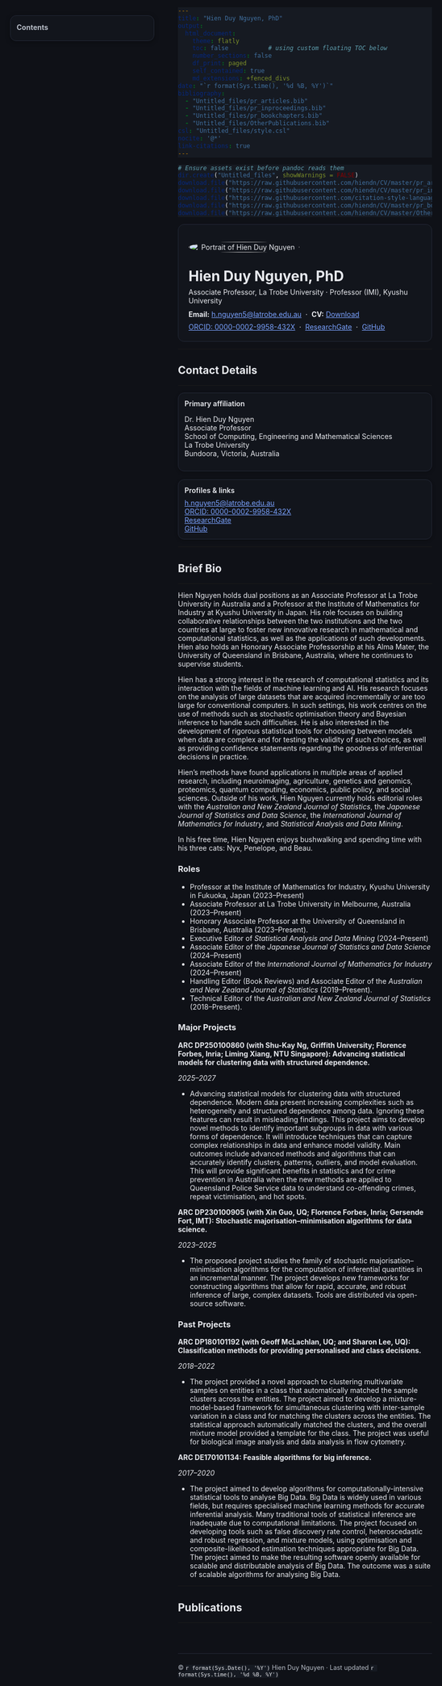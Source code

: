 ```yaml
---
title: "Hien Duy Nguyen, PhD"
output:
  html_document: 
    theme: flatly
    toc: false           # using custom floating TOC below
    number_sections: false
    df_print: paged
    self_contained: true
    md_extensions: +fenced_divs
date: "`r format(Sys.time(), '%d %B, %Y')`"
bibliography: 
  - "Untitled_files/pr_articles.bib"
  - "Untitled_files/pr_inproceedings.bib"
  - "Untitled_files/pr_bookchapters.bib"
  - "Untitled_files/OtherPublications.bib"
csl: "Untitled_files/style.csl"
nocite: '@*'
link-citations: true
---
```


```r
# Ensure assets exist before pandoc reads them
dir.create("Untitled_files", showWarnings = FALSE)
download.file("https://raw.githubusercontent.com/hiendn/CV/master/pr_articles.bib", "Untitled_files/pr_articles.bib", quiet = TRUE, mode = "wb")
download.file("https://raw.githubusercontent.com/hiendn/CV/master/pr_inproceedings.bib", "Untitled_files/pr_inproceedings.bib", quiet = TRUE, mode = "wb")
download.file("https://raw.githubusercontent.com/citation-style-language/styles/master/apa-cv.csl","Untitled_files/style.csl", quiet = TRUE, mode = "wb")
download.file("https://raw.githubusercontent.com/hiendn/CV/master/pr_bookchapters.bib","Untitled_files/pr_bookchapters.bib", quiet = TRUE, mode = "wb")
download.file("https://raw.githubusercontent.com/hiendn/CV/master/OtherPublications.bib","Untitled_files/OtherPublications.bib", quiet = TRUE, mode = "wb")
```

<style>
/* ---- Very dark theme (not pure black) ---- */
:root{
  --bg: #0f1117;
  --panel: #12151c;
  --text: #e7e9ee;
  --muted: #b6bcc6;
  --border: #232836;
  --link: #7aa2ff;
  --link-hover: #a9c4ff;
  --code-bg: #161a22;
}
html, body { background: var(--bg) !important; color: var(--text); scroll-behavior: smooth; }
a, a:visited { color: var(--link); }
a:hover, a:focus { color: var(--link-hover); }
h1, h2, h3, h4, h5, h6 { color: var(--text); }
hr { border-color: var(--border); }
pre, code, pre code { background: var(--code-bg) !important; color: var(--text); }

/* ---- Center & slightly narrow the main content column ---- */
.main-container, body > .container-fluid {
  max-width: 880px;              /* narrower column => larger side margins */
  margin-left: auto;
  margin-right: auto;
  padding-left: 24px;            /* gentle inner padding */
  padding-right: 24px;
}

/* ---- Custom floating TOC (left side) ---- */
#floating-toc {
  background: var(--panel);
  border: 1px solid var(--border);
  border-radius: 12px;
  padding: 10px 12px;
  box-shadow: 0 2px 10px rgba(0,0,0,.35);
  z-index: 999;
  /* default (small screens): inline at top */
  position: static;
  width: auto;
  max-height: none;
  margin-bottom: 16px;
}
#floating-toc .toc-title { font-weight: 700; margin: 4px 0 8px 0; color: var(--muted); }
#floating-toc ul { list-style: none; padding-left: 0; margin: 0; }
#floating-toc li { margin: 6px 0; }
#floating-toc li.h3 { margin-left: 14px; font-size: 90%; }
#floating-toc a { color: var(--text); text-decoration: none; }
#floating-toc a:hover { color: var(--link-hover); text-decoration: none; }

/* Float beside content on >= 840px width, on the LEFT */
@media (min-width: 840px){
  #floating-toc {
    position: fixed !important;
    left: 20px; top: 80px;
    width: 260px;
    max-height: calc(100vh - 120px);
    overflow-y: auto;
    margin-bottom: 0;
  }
  body { padding-left: 300px; }  /* keep content from sliding under the TOC */
}

/* Panels/boxes built from fenced divs */
.box {
  background: var(--panel); border:1px solid var(--border);
  border-radius:12px; padding:12px; box-shadow:0 2px 6px rgba(0,0,0,.25);
}

/* Hanging indent for references (Pandoc/CSL output) */
.references, .csl-bib-body { margin:0; }
.csl-entry { margin: 0 0 .6em 0; text-indent: -1.5em; padding-left: 1.5em; }

/* Footer */
footer.site-footer { margin-top:60px; padding:20px 0; color:var(--muted); border-top:1px solid var(--border); font-size:90%; }
</style>

<!-- Custom floating TOC container -->
<nav id="floating-toc" aria-label="Table of contents">
  <div class="toc-title">Contents</div>
  <ul id="floating-toc-list"></ul>
</nav>

<script>
// Build a TOC from H2/H3 headings (skip the hero H1)
document.addEventListener('DOMContentLoaded', function(){
  var list = document.getElementById('floating-toc-list');
  if (!list) return;
  var headings = Array.prototype.slice.call(document.querySelectorAll('h2, h3'));
  headings = headings.filter(function(h){ return !h.closest('.toc-ignore'); });
  headings.forEach(function(h){
    if (!h.id) {
      var id = h.textContent.trim().toLowerCase().replace(/[^\w]+/g,'-').replace(/(^-|-$)/g,'');
      if (!id) id = 'section-' + Math.random().toString(36).slice(2,8);
      var base = id, k = 2;
      while (document.getElementById(id)) { id = base + '-' + k++; }
      h.id = id;
    }
    var li = document.createElement('li');
    if (h.tagName === 'H3') li.className = 'h3';
    var a = document.createElement('a');
    a.href = '#' + h.id;
    a.textContent = h.textContent;
    li.appendChild(a);
    list.appendChild(li);
  });
});
</script>

<!-- HERO -->
:::: {style="display:flex; flex-wrap:wrap; align-items:flex-start; gap:16px; margin-top:10px; padding:20px; background:var(--panel); border:1px solid var(--border); border-radius:12px;"}

::: {style="flex:0 0 220px; max-width:220px; text-align:center;"}
<img src="Untitled_files/Portrait.JPG" alt="Portrait of Hien Duy Nguyen"
     style="width:100%; height:auto; border-radius:50%; display:block;" />
:::

::: {style="flex:1 1 320px; min-width:300px;"}
<h1 style="margin:0 0 6px 0;">Hien Duy Nguyen, PhD</h1>
<p style="margin:0 0 10px 0;">Associate Professor, La Trobe University · Professor (IMI), Kyushu University</p>
<p style="margin:0 0 8px 0;">
  <strong>Email:</strong> <a href="mailto:h.nguyen5@latrobe.edu.au">h.nguyen5@latrobe.edu.au</a>
  &nbsp;·&nbsp; <strong>CV:</strong> <a href="https://github.com/hiendn/CV/blob/master/Master_CV.pdf">Download</a>
</p>
<p style="margin:0;">
  <a href="https://orcid.org/0000-0002-9958-432X">ORCID: 0000-0002-9958-432X</a>
  &nbsp;·&nbsp; <a href="https://www.researchgate.net/profile/Hien_Nguyen25">ResearchGate</a>
  &nbsp;·&nbsp; <a href="https://github.com/hiendn">GitHub</a>
</p>
:::

::::

---

## Contact Details

---

:::: {style="display:flex; flex-wrap:wrap; gap:16px;"}

::: {class="box" style="flex:1 1 320px;"}
<div style="font-weight:600; margin-bottom:8px;">Primary affiliation</div>
Dr. Hien Duy Nguyen<br>
Associate Professor<br>
School of Computing, Engineering and Mathematical Sciences<br>
La Trobe University<br>
Bundoora, Victoria, Australia
:::

::: {class="box" style="flex:1 1 320px;"}
<div style="font-weight:600; margin-bottom:8px;">Profiles & links</div>
<ul style="list-style:none; padding-left:0; margin:0;">
  <li><a href="mailto:h.nguyen5@latrobe.edu.au">h.nguyen5@latrobe.edu.au</a></li>
  <li><a href="https://orcid.org/0000-0002-9958-432X">ORCID: 0000-0002-9958-432X</a></li>
  <li><a href="https://www.researchgate.net/profile/Hien_Nguyen25">ResearchGate</a></li>
  <li><a href="https://github.com/hiendn">GitHub</a></li>
</ul>
:::

::::

---

## Brief Bio

---

Hien Nguyen holds dual positions as an Associate Professor at La Trobe University in Australia and a Professor at the Institute of Mathematics for Industry at Kyushu University in Japan. His role focuses on building collaborative relationships between the two institutions and the two countries at large to foster new innovative research in mathematical and computational statistics, as well as the applications of such developments. Hien also holds an Honorary Associate Professorship at his Alma Mater, the University of Queensland in Brisbane, Australia, where he continues to supervise students.

Hien has a strong interest in the research of computational statistics and its interaction with the fields of machine learning and AI. His research focuses on the analysis of large datasets that are acquired incrementally or are too large for conventional computers. In such settings, his work centres on the use of methods such as stochastic optimisation theory and Bayesian inference to handle such difficulties. He is also interested in the development of rigorous statistical tools for choosing between models when data are complex and for testing the validity of such choices, as well as providing confidence statements regarding the goodness of inferential decisions in practice.

Hien's methods have found applications in multiple areas of applied research, including neuroimaging, agriculture, genetics and genomics, proteomics, quantum computing, economics, public policy, and social sciences. Outside of his work, Hien Nguyen currently holds editorial roles with the *Australian and New Zealand Journal of Statistics*, the *Japanese Journal of Statistics and Data Science*, the *International Journal of Mathematics for Industry*, and *Statistical Analysis and Data Mining*.

In his free time, Hien Nguyen enjoys bushwalking and spending time with his three cats: Nyx, Penelope, and Beau.

### Roles

* Professor at the Institute of Mathematics for Industry, Kyushu University in Fukuoka, Japan (2023–Present)
* Associate Professor at La Trobe University in Melbourne, Australia (2023–Present)
* Honorary Associate Professor at the University of Queensland in Brisbane, Australia (2023–Present).
* Executive Editor of *Statistical Analysis and Data Mining* (2024–Present)
* Associate Editor of the *Japanese Journal of Statistics and Data Science* (2024–Present)
* Associate Editor of the *International Journal of Mathematics for Industry* (2024–Present)
* Handling Editor (Book Reviews) and Associate Editor of the *Australian and New Zealand Journal of Statistics* (2019–Present).
* Technical Editor of the *Australian and New Zealand Journal of Statistics* (2018–Present).

### Major Projects
**ARC DP250100860 (with Shu-Kay Ng, Griffith University; Florence Forbes, Inria; Liming Xiang, NTU Singapore): Advancing statistical models for clustering data with structured dependence.**

*2025–2027*

* Advancing statistical models for clustering data with structured dependence. Modern data present increasing complexities such as heterogeneity and structured dependence among data. Ignoring these features can result in misleading findings. This project aims to develop novel methods to identify important subgroups in data with various forms of dependence. It will introduce techniques that can capture complex relationships in data and enhance model validity. Main outcomes include advanced methods and algorithms that can accurately identify clusters, patterns, outliers, and model evaluation. This will provide significant benefits in statistics and for crime prevention in Australia when the new methods are applied to Queensland Police Service data to understand co-offending crimes, repeat victimisation, and hot spots.

**ARC DP230100905 (with Xin Guo, UQ; Florence Forbes, Inria; Gersende Fort, IMT): Stochastic majorisation–minimisation algorithms for data science.**

*2023–2025*

* The proposed project studies the family of stochastic majorisation–minimisation algorithms for the computation of inferential quantities in an incremental manner. The project develops new frameworks for constructing algorithms that allow for rapid, accurate, and robust inference of large, complex datasets. Tools are distributed via open-source software.

### Past Projects

**ARC DP180101192 (with Geoff McLachlan, UQ; and Sharon Lee, UQ): Classification methods for providing personalised and class decisions.**

*2018–2022*

* The project provided a novel approach to clustering multivariate samples on entities in a class that automatically matched the sample clusters across the entities. The project aimed to develop a mixture-model-based framework for simultaneous clustering with inter-sample variation in a class and for matching the clusters across the entities. The statistical approach automatically matched the clusters, and the overall mixture model provided a template for the class. The project was useful for biological image analysis and data analysis in flow cytometry.

**ARC DE170101134: Feasible algorithms for big inference.**

*2017–2020*

* The project aimed to develop algorithms for computationally-intensive statistical tools to analyse Big Data. Big Data is widely used in various fields, but requires specialised machine learning methods for accurate inferential analysis. Many traditional tools of statistical inference are inadequate due to computational limitations. The project focused on developing tools such as false discovery rate control, heteroscedastic and robust regression, and mixture models, using optimisation and composite-likelihood estimation techniques appropriate for Big Data. The project aimed to make the resulting software openly available for scalable and distributable analysis of Big Data. The outcome was a suite of scalable algorithms for analysing Big Data.

---

## Publications

---

<!-- Place Pandoc-rendered bibliography here -->
<div id="refs"></div>

<footer class="site-footer">
  © `r format(Sys.Date(), '%Y')` Hien Duy Nguyen · Last updated `r format(Sys.time(), '%d %B, %Y')`
</footer>
